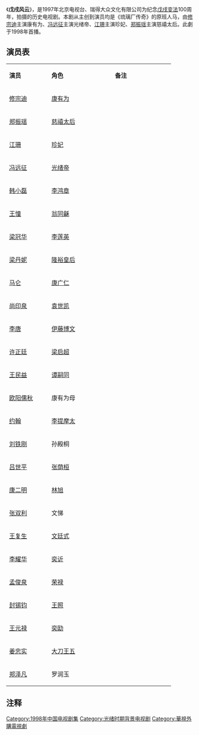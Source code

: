 {{Infobox television
| show_name = 戊戌风云
| image = 
| image_size = 
| caption = 
| native_name = 帝妃爱情
| genre = [[历史剧|历史剧]]
| developer =
| 编剧 = 胡建新
| director = 许同均
| creative_director =
| presenter =
| starring = [[修宗迪|修宗迪]]、[[冯远征|冯远征]]、[[江珊|江珊]]、[[郑振瑶|郑振瑶]]
| theme_music_composer = 
| opentheme = 《昨夜东风》<br>演唱：[[那英|那英]]
| endtheme = 
| composer =
| country = 中国
| language = 汉语普通话
| num_episodes = 20 
| executive_producer = 陈强
| producer = 刘迪一
| editor =
| location = 中国
| cinematography = 
| camera =
| runtime = 每集45分钟
| company = 
| distributor =北京电视台、瑞得大众文化有限公司
| channel = [[北京电视台|北京电视台]]
| picture_format =
| audio_format =
| first_run = 
| first_aired = 1998年
| last_aired =
| related =
| website =
}}

《'''戊戌风云'''》，是1997年北京电视台、瑞得大众文化有限公司为纪念[[戊戌变法|戊戌变法]]100周年，拍摄的历史电视剧。本剧从主创到演员均是《琉璃厂传奇》的原班人马，由[[修宗迪|修宗迪]]主演康有为、[[冯远征|冯远征]]主演光绪帝、[[江珊|江珊]]主演珍妃、[[郑振瑶|郑振瑶]]主演慈禧太后。此劇于1998年首播。

==演员表==
{|class="wikitable " width="60%"
|- style="background:cornflowerblue; color:white" align=center
|style="width:18%"|'''演员'''||style="width:27%"|'''角色'''||style="width:25%"|'''备注'''
|- 
|[[修宗迪|修宗迪]]||[[康有为|康有为]]||
|-
|[[郑振瑶|郑振瑶]]||[[慈禧太后|慈禧太后]]||
|-
| [[江珊|江珊]]||[[珍妃|珍妃]]  ||
|-
| [[冯远征|冯远征]]||[[光绪帝|光绪帝]]  ||
|-
| [[韩小磊|韩小磊]]||[[李鸿章|李鸿章]]  ||
|-
| [[王憧|王憧]]||[[翁同龢|翁同龢]]  ||
|-
| [[梁冠华|梁冠华]]||[[李莲英|李莲英]]  ||
|-
| [[梁丹妮|梁丹妮]]||[[隆裕皇后|隆裕皇后]]  ||
|-
| [[马仑|马仑]]||[[康广仁|康广仁]]  ||
|-
| [[尚印泉|尚印泉]]||[[袁世凯|袁世凯]]  ||
|-
| [[李唐|李唐]]||[[伊藤博文|伊藤博文]]  ||
|-
| [[许正廷|许正廷]]||[[梁启超|梁启超]]  ||
|-
| [[王民益|王民益]]||[[谭嗣同|谭嗣同]]  ||
|-
| [[欧阳儒秋|欧阳儒秋]]||康有为母||
|-
| [[约翰|约翰]]||[[李提摩太|李提摩太]]  ||
|-
| [[刘铁刚|刘铁刚]]||孙殿桐|| 
|-
| [[吕世平|吕世平]]||[[张荫桓|张荫桓]]  ||
|-
| [[康二明|康二明]]||[[林旭|林旭]]  ||
|-
| [[张双利|张双利]]||文悌||
|-
| [[王复生|王复生]]||[[文廷式|文廷式]]  ||
|-
| [[李耀华|李耀华]]||[[奕䜣|奕䜣]]  ||
|-
| [[孟俊泉|孟俊泉]]||[[荣禄|荣禄]]  ||
|-
| [[封锡钧|封锡钧]]||[[王照|王照]]  ||
|-
| [[王元禄|王元禄]]||[[奕劻|奕劻]]  ||
|-
| [[姜忠实|姜忠实]]||[[大刀王五|大刀王五]]  ||
|-
| [[郑泽凡|郑泽凡]]||罗润玉||
|}

==注释==
{{Reflist}}

{{DEFAULTSORT:W}}
[[Category:1998年中国电视剧集|Category:1998年中国电视剧集]]
[[Category:光绪时期背景电视剧|Category:光绪时期背景电视剧]]
[[Category:華視外購電視劇|Category:華視外購電視劇]]